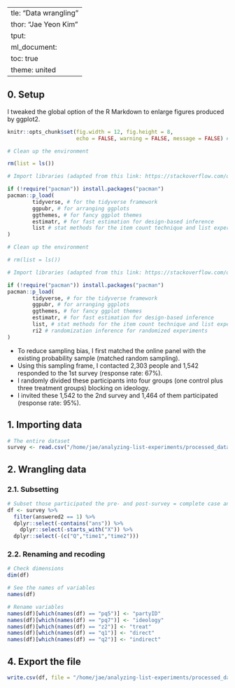   ---
title: "Data wrangling"
author: "Jae Yeon Kim"
output:
html_document: 
  toc: true
  theme: united
---

## 0. Setup 

I tweaked the global option of the R Markdown to enlarge figures produced by ggplot2.

```r
knitr::opts_chunk$set(fig.width = 12, fig.height = 8, 
                      echo = FALSE, warning = FALSE, message = FALSE) # global setting for enlarging image size
```

```r

# Clean up the environment

rm(list = ls())

# Import libraries (adapted from this link: https://stackoverflow.com/questions/4090169/elegant-way-to-check-for-missing-packages-and-install-them)

if (!require("pacman")) install.packages("pacman")
pacman::p_load(
        tidyverse, # for the tidyverse framework
        ggpubr, # for arranging ggplots   
        ggthemes, # for fancy ggplot themes
        estimatr, # for fast estimation for design-based inference
        list # stat methods for the item count technique and list experiment
)

```

```r

# Clean up the environment

# rm(list = ls())

# Import libraries (adapted from this link: https://stackoverflow.com/questions/4090169/elegant-way-to-check-for-missing-packages-and-install-them)

if (!require("pacman")) install.packages("pacman")
pacman::p_load(
        tidyverse, # for the tidyverse framework
        ggpubr, # for arranging ggplots   
        ggthemes, # for fancy ggplot themes
        estimatr, # for fast estimation for design-based inference
        list, # stat methods for the item count technique and list experiment
        ri2 # randomization inference for randomized experiments
)

```

- To reduce sampling bias, I first matched the online panel with the existing probability sample (matched random sampling).
- Using this sampling frame, I contacted 2,303 people and 1,542 responded to the 1st survey (response rate: 67%).
- I randomly divided these participants into four groups (one control plus three treatment groups) blocking on ideology.
- I invited these 1,542 to the 2nd survey and 1,464 of them participated (response rate: 95%).

## 1. Importing data

```r

# The entire dataset 
survey <- read.csv("/home/jae/analyzing-list-experiments/processed_data/survey_result.csv")
```

## 2. Wrangling data 

### 2.1. Subsetting 

```r
# Subset those participated the pre- and post-survey = complete case analysis and drop columns that we don't need 
df <- survey %>%
  filter(answered2 == 1) %>%
  dplyr::select(-contains("ans")) %>%
    dplyr::select(-starts_with("X")) %>%
  dplyr::select(-(c("Q","time1","time2")))

```

### 2.2. Renaming and recoding 

```r

# Check dimensions 
dim(df)

# See the names of variables 
names(df)

# Rename variables 
names(df)[which(names(df) == "pq5")] <- "partyID"
names(df)[which(names(df) == "pq7")] <- "ideology"
names(df)[which(names(df) == "z2")] <- "treat"
names(df)[which(names(df) == "q1")] <- "direct"
names(df)[which(names(df) == "q2")] <- "indirect"

```

## 4. Export the file 

```r
write.csv(df, file = "/home/jae/analyzing-list-experiments/processed_data/processed_survey.csv")

```

